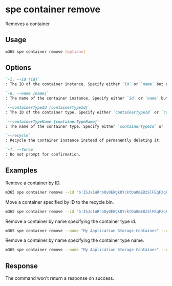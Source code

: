 
# spe container remove

Removes a container

## Usage

```sh
m365 spe container remove [options]
```

## Options

```md definition-list
`-i, --id [id]`
: The ID of the container instance. Specify either `id` or `name` but not both.

`-n, --name [name]`
: The name of the container instance. Specify either `id` or `name` but not both.

`--containerTypeId [containerTypeId]`
: The ID of the container type. Specify either `containerTypeId` or `containerTypeName` when using `name` but not both.

`--containerTypeName [containerTypeName]`
: The name of the container type. Specify either `containerTypeId` or `containerTypeName` when using `name` but not both.

`--recycle`
: Recycle the container instance instead of permanently deleting it.

`-f, --force`
: Do not prompt for confirmation.
```

<Global />

## Examples

Remove a container by ID.

```sh
m365 spe container remove --id "b!ISJs1WRro0y0EWgkUYcktDa0mE8zSlFEqFzqRn70Zwp1CEtDEBZgQICPkRbil_5Z"
```

Move a container specified by ID to the recycle bin.

```sh
m365 spe container remove --id "b!ISJs1WRro0y0EWgkUYcktDa0mE8zSlFEqFzqRn70Zwp1CEtDEBZgQICPkRbil_5Z" --recycle
```

Remove a container by name specifying the container type id.

```sh
m365 spe container remove --name "My Application Storage Container" --containerTypeId d248c449-da7e-4119-b5f6-7bb0865a42f9
```

Remove a container by name specifying the container type name.

```sh
m365 spe container remove --name "My Application Storage Container" --containerTypeName "My Application Container Type"
```

## Response

The command won't return a response on success.
